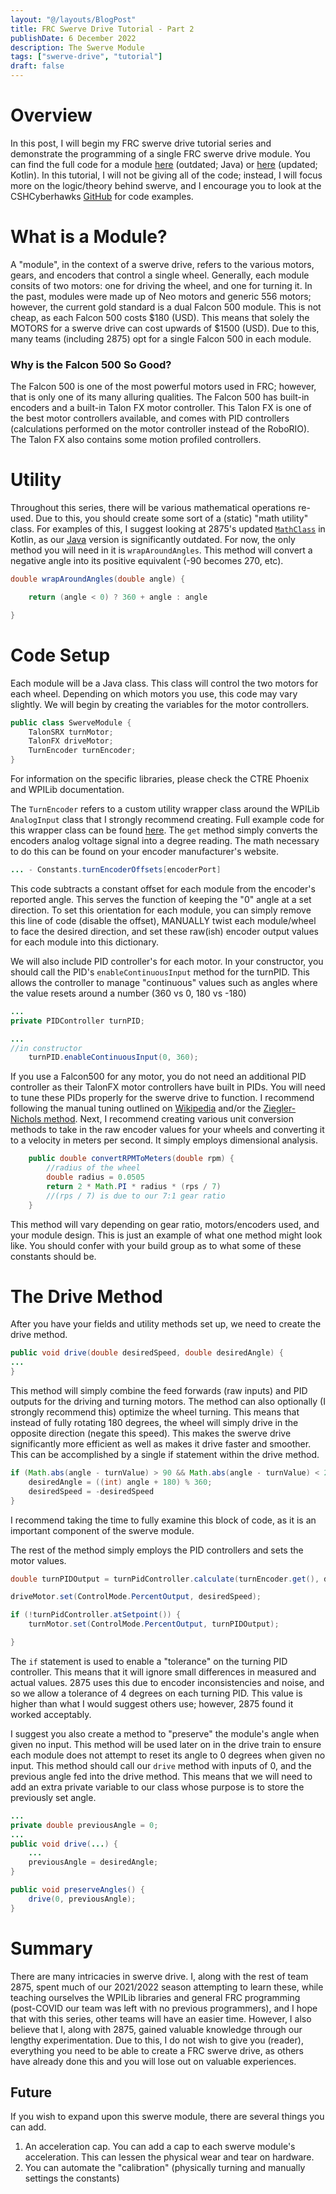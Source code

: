 ```yaml
---
layout: "@/layouts/BlogPost"
title: FRC Swerve Drive Tutorial - Part 2
publishDate: 6 December 2022
description: The Swerve Module
tags: ["swerve-drive", "tutorial"]
draft: false
---
```

# Overview
In this post, I will begin my FRC swerve drive tutorial series and demonstrate the programming of a single FRC swerve drive module. You can find the full code for a module [here](https://github.com/CshCyberhawks/MiniSteve/blob/main/src/main/java/frc/robot/subsystems/SwerveWheel.java) (outdated; Java) or [here](https://github.dev/CshCyberhawks/KotlinMiniSteve/blob/develop/src/main/kotlin/frc/robot/subsystems/SwerveWheel.kt#L1) (updated; Kotlin). In this tutorial, I will not be giving all of the code; instead, I will focus more on the logic/theory behind swerve, and I encourage you to look at the CSHCyberhawks [GitHub](https://github.com/CshCyberhawks) for code examples. 

# What is a Module?
A "module", in the context of a swerve drive, refers to the various motors, gears, and encoders that control a single wheel. Generally, each module consits of two motors: one for driving the wheel, and one for turning it. In the past, modules were made up of Neo motors and generic 556 motors; however, the current gold standard is a dual Falcon 500 module. This is not cheap, as each Falcon 500 costs $180 (USD). This means that solely the MOTORS for a swerve drive can cost upwards of $1500 (USD). Due to this, many teams (including 2875) opt for a single Falcon 500 in each module. 

### Why is the Falcon 500 So Good?
The Falcon 500 is one of the most powerful motors used in FRC; however, that is only one of its many alluring qualities. The Falcon 500 has built-in encoders and a built-in Talon FX motor controller. This Talon FX is one of the best motor controllers available, and comes with PID controllers (calculations performed on the motor controller instead of the RoboRIO). The Talon FX also contains some motion profiled controllers. 

# Utility
Throughout this series, there will be various mathematical operations re-used. Due to this, you should create some sort of a (static) "math utility" class. For examples of this, I suggest looking at 2875's updated [`MathClass`](https://github.com/CshCyberhawks/KotlinMiniSteve/blob/main/src/main/kotlin/frc/robot/util/MathClass.kt) in Kotlin, as our [Java](https://github.com/CshCyberhawks/MiniSteve/blob/main/src/main/java/frc/robot/util/MathClass.java) version is significantly outdated. For now, the only method you will need in it is `wrapAroundAngles`. This method will convert a negative angle into its positive equivalent (-90 becomes 270, etc). 
```java
double wrapAroundAngles(double angle) {

	return (angle < 0) ? 360 + angle : angle

}
```

# Code Setup
Each module will be a Java class. This class will control the two motors for each wheel. Depending on which motors you use, this code may vary slightly. We will begin by creating the variables for the motor controllers. 
```java
public class SwerveModule {
	TalonSRX turnMotor;
	TalonFX driveMotor;
	TurnEncoder turnEncoder;
}
```
For information on the specific libraries, please check the CTRE Phoenix and WPILib documentation. 

The `TurnEncoder` refers to a custom utility wrapper class around the WPILib `AnalogInput` class that I strongly recommend creating. Full example code for this wrapper class can be found [here](https://github.com/CshCyberhawks/MiniSteve/blob/main/src/main/java/frc/robot/util/TurnEncoder.java). The `get` method simply converts the encoders analog voltage signal into a degree reading. The math necessary to do this can be found on your encoder manufacturer's website. 

```java
... - Constants.turnEncoderOffsets[encoderPort]
```
 This code subtracts a constant offset for each module from the encoder's reported angle. This serves the function of keeping the "0" angle at a set direction. To set this orientation for each module, you can simply remove this line of code (disable the offset), MANUALLY twist each module/wheel to face the desired direction, and set these raw(ish) encoder output values for each module into this dictionary. 

We will also include PID controller's for each motor. In your constructor, you should call the PID's `enableContinuousInput` method for the turnPID. This allows the controller to manage "continuous" values such as angles where the value resets around a number (360 vs 0, 180 vs -180)
```java
...
private PIDController turnPID;
```
```java
...
//in constructor
	turnPID.enableContinuousInput(0, 360);
```
If you use a Falcon500 for any motor, you do not need an additional PID controller as their TalonFX motor controllers have built in PIDs. You will need to tune these PIDs properly for the swerve drive to function. I recommend following the manual tuning outlined on [Wikipedia](https://en.wikipedia.org/wiki/PID_controller#Manual_tuning) and/or the [Ziegler-Nichols method](https://en.wikipedia.org/wiki/PID_controller#Ziegler%E2%80%93Nichols_method). Next, I recommend creating various unit conversion methods to take in the raw encoder values for your wheels and converting it to a velocity in meters per second. It simply employs dimensional analysis.
```java
    public double convertRPMToMeters(double rpm) {
	    //radius of the wheel
        double radius = 0.0505
        return 2 * Math.PI * radius * (rps / 7)
        //(rps / 7) is due to our 7:1 gear ratio
    }
```
This method will vary depending on gear ratio, motors/encoders used, and your module design. This is just an example of what one method might look like. You should confer with your build group as to what some of these constants should be. 

# The Drive Method
After you have your fields and utility methods set up, we need to create the drive method.
```java
public void drive(double desiredSpeed, double desiredAngle) {
...
}
```
This method will simply combine the feed forwards (raw inputs) and PID outputs for the driving and turning motors. The method can also optionally (I strongly recommend this) optimize the wheel turning. This means that instead of fully rotating 180 degrees, the wheel will simply drive in the opposite direction (negate this speed). This makes the swerve drive significantly more efficient as well as makes it drive faster and smoother. This can be accomplished by a single if statement within the drive method. 
```java
if (Math.abs(angle - turnValue) > 90 && Math.abs(angle - turnValue) < 270) {
	desiredAngle = ((int) angle + 180) % 360;
	desiredSpeed = -desiredSpeed
}
```
I recommend taking the time to fully examine this block of code, as it is an important component of the swerve module. 

The rest of the method simply employs the PID controllers and sets the motor values.
```java
double turnPIDOutput = turnPidController.calculate(turnEncoder.get(), desiredAngle);

driveMotor.set(ControlMode.PercentOutput, desiredSpeed);

if (!turnPidController.atSetpoint()) {
	turnMotor.set(ControlMode.PercentOutput, turnPIDOutput);

}
```
The `if` statement is used to enable a "tolerance" on the turning PID controller. This means that it will ignore small differences in measured and actual values. 2875 uses this due to encoder inconsistencies and noise, and so we allow a tolerance of 4 degrees on each turning PID. This value is higher than what I would suggest others use; however, 2875 found it worked acceptably. 

I suggest you also create a method to "preserve" the module's angle when given no input. This method will be used later on in the drive train to ensure each module does not attempt to reset its angle to 0 degrees when given no input. This method should call our `drive` method with inputs of 0, and the previous angle fed into the drive method. This means that we will need to add an extra private variable to our class whose purpose is to store the previously set angle. 
```java
...
private double previousAngle = 0;
...
public void drive(...) {
	...
	previousAngle = desiredAngle;
}

public void preserveAngles() {
	drive(0, previousAngle);
}
```

# Summary
There are many intricacies in swerve drive. I, along with the rest of team 2875, spent much of our 2021/2022 season attempting to learn these, while teaching ourselves the WPILib libraries and general FRC programming (post-COVID our team was left with no previous programmers), and I hope that with this series, other teams will have an easier time. However, I also believe that I, along with 2875, gained valuable knowledge through our lengthy experimentation. Due to this, I do not wish to give you (reader), everything you need to be able to create a FRC swerve drive, as others have already done this and you will lose out on valuable experiences. 
## Future
If you wish to expand upon this swerve module, there are several things you can add.
 1. An acceleration cap. You can add a cap to each swerve module's acceleration. This can lessen the physical wear and tear on hardware.
 2. You can automate the "calibration" (physically turning and manually settings the constants)
